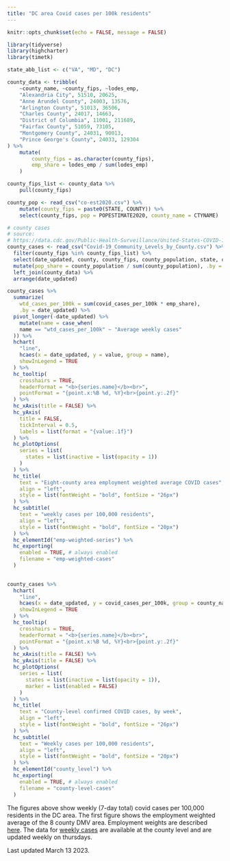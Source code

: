 ```yaml
---
title: "DC area Covid cases per 100k residents"
--- 
```


```r
knitr::opts_chunk$set(echo = FALSE, message = FALSE)

library(tidyverse)
library(highcharter)
library(timetk)

state_abb_list <- c("VA", "MD", "DC")

county_data <- tribble(
    ~county_name, ~county_fips, ~lodes_emp,
    "Alexandria City", 51510, 20625,
    "Anne Arundel County", 24003, 13576,
    "Arlington County", 51013, 36506,
    "Charles County", 24017, 14663,
    "District of Columbia", 11001, 211689,
    "Fairfax County", 51059, 73105,
    "Montgomery County", 24031, 90013,
    "Prince George's County", 24033, 129304
) %>%
    mutate(
        county_fips = as.character(county_fips),
        emp_share = lodes_emp / sum(lodes_emp)
    )

county_fips_list <- county_data %>%
    pull(county_fips)

county_pop <- read_csv("co-est2020.csv") %>%
    mutate(county_fips = paste0(STATE, COUNTY)) %>%
    select(county_fips, pop = POPESTIMATE2020, county_name = CTYNAME)

# county cases
# source:
# https://data.cdc.gov/Public-Health-Surveillance/United-States-COVID-19-Community-Levels-by-County/3nnm-4jni
county_cases <- read_csv("Covid-19_Community_Levels_by_County.csv") %>%
  filter(county_fips %in% county_fips_list) %>%
  select(date_updated, county, county_fips, county_population, state, covid_cases_per_100k) %>% 
  mutate(pop_share = county_population / sum(county_population), .by = date_updated) %>%
  left_join(county_data) %>% 
  arrange(date_updated)

```

```r
county_cases %>% 
  summarize(
    wtd_cases_per_100k = sum(covid_cases_per_100k * emp_share), 
    .by = date_updated) %>% 
  pivot_longer(-date_updated) %>% 
    mutate(name = case_when(
    name == "wtd_cases_per_100k" ~ "Average weekly cases"
  )) %>% 
  hchart(
    "line", 
    hcaes(x = date_updated, y = value, group = name),
    showInLegend = TRUE
  ) %>%
  hc_tooltip(
    crosshairs = TRUE, 
    headerFormat = "<b>{series.name}</b><br>",
    pointFormat = "{point.x:%B %d, %Y}<br>{point.y:.2f}"
  ) %>% 
  hc_xAxis(title = FALSE) %>% 
  hc_yAxis(
    title = FALSE,
    tickInterval = 0.5,
    labels = list(format = "{value:.1f}")
  ) %>% 
  hc_plotOptions(
    series = list(
      states = list(inactive = list(opacity = 1))
    )
  ) %>% 
  hc_title(
    text = "Eight-county area employment weighted average COVID cases",
    align = "left",
    style = list(fontWeight = "bold", fontSize = "26px")
  ) %>% 
  hc_subtitle(
    text = "weekly cases per 100,000 residents",
    align = "left",
    style = list(fontWeight = "bold", fontSize = "20px")
  ) %>% 
  hc_elementId("emp-weighted-series") %>% 
  hc_exporting(
    enabled = TRUE, # always enabled
    filename = "emp-weighted-cases"
  )
  
```
```r
county_cases %>% 
  hchart(
    "line", 
    hcaes(x = date_updated, y = covid_cases_per_100k, group = county_name),
    showInLegend = TRUE
  ) %>% 
  hc_tooltip(
    crosshairs = TRUE, 
    headerFormat = "<b>{series.name}</b><br>",
    pointFormat = "{point.x:%B %d, %Y}<br>{point.y:.2f}"
  ) %>% 
  hc_xAxis(title = FALSE) %>% 
  hc_yAxis(title = FALSE) %>% 
  hc_plotOptions(
    series = list(
      states = list(inactive = list(opacity = 1)),
      marker = list(enabled = FALSE)
    )
  ) %>% 
  hc_title(
    text = "County-level confirmed COVID cases, by week",
    align = "left",
    style = list(fontWeight = "bold", fontSize = "26px")
  ) %>% 
  hc_subtitle(
    text = "Weekly cases per 100,000 residents",
    align = "left",
    style = list(fontWeight = "bold", fontSize = "20px")
  ) %>% 
  hc_elementId("county_level") %>% 
  hc_exporting(
    enabled = TRUE, # always enabled
    filename = "county-level-cases"
  )
```
The figures above show weekly (7-day total) covid cases per 100,000 residents in the DC area. The first figure shows the employment weighted average of the 8 county DMV area. Employment weights are described [here](https://economic.github.io/dc_hospitalizations/experimental.html). The data for [weekly cases](https://data.cdc.gov/Public-Health-Surveillance/United-States-COVID-19-Community-Levels-by-County/3nnm-4jni) are available at the county level and are updated weekly on thursdays.

Last updated March 13 2023. 